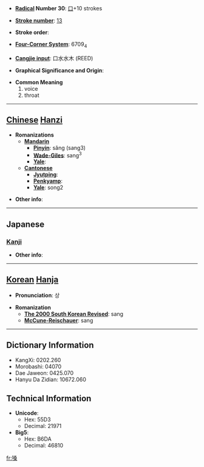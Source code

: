 * '''[[Wiktionary:Chinese radical index| Radical]] Number 30''': [[Wiktionary:Chinese radical index 口|口]]+10 strokes

* '''[[Wiktionary:Chinese total strokes index|Stroke number]]''': [[Wiktionary:Chinese total strokes index 13|13]]

* '''Stroke order''': 

* '''[[Wiktionary:Chinese four corner index|Four-Corner System]]''': 6709<sub>4</sub>

* '''[[Wiktionary:Chinese Cangjie index|Cangjie input]]''': 口水水木 (REED)

* '''Graphical Significance and Origin''': 

* '''Common Meaning'''
*#voice
*# throat


----

== [[Chinese]] [[Hanzi]] ==

* '''Romanizations'''
** '''[[Mandarin]]'''
*** '''[[Pinyin]]''': sǎng (sang3)
*** '''[[Wade-Giles]]''': sang<sup>3</sup>
*** '''[[Yale]]''': 
** '''[[Cantonese]]'''
*** '''[[Jyutping]]''':
*** '''[[Penkyamp]]''': 
*** '''[[Yale]]''': song2

* '''Other info''': 

----

==Japanese==
===[[Kanji]]===
{{kanji|on readings=[[そう]] (sō)|kun readings=[[のど]] (nodo)}}

* '''Other info''':  

----

== [[Korean]] [[Hanja]] ==

* '''Pronunciation''': 상

* '''Romanization'''
** '''[[The 2000 South Korean Revised Romanization|The 2000 South Korean Revised]]''': sang
** '''[[McCune-Reischauer]]''': sang

----

== Dictionary Information ==

* KangXi: 0202.260
* Morobashi: 04070
* Dae Jaweon: 0425.070
* Hanyu Da Zidian: 10672.060

== Technical Information ==

* '''Unicode''':
** Hex: 55D3
** Decimal: 21971
* '''Big5''':
** Hex: B6DA
** Decimal: 46810

[[fr:嗓]]
